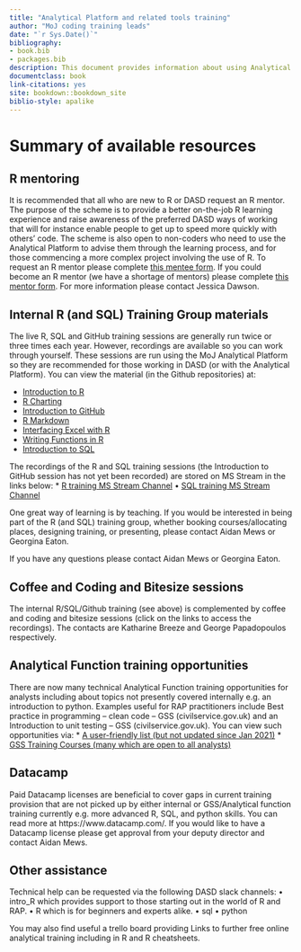 ```yaml
--- 
title: "Analytical Platform and related tools training"
author: "MoJ coding training leads"
date: "`r Sys.Date()`"
bibliography:
- book.bib
- packages.bib
description: This document provides information about using Analytical Platform and related tools training resources.
documentclass: book
link-citations: yes
site: bookdown::bookdown_site
biblio-style: apalike
---
```


# Summary of available resources {#summary}

## R mentoring
It is recommended that all who are new to R or DASD request an R mentor. The purpose of the scheme is to provide a better on-the-job R learning experience and raise awareness of the preferred DASD ways of working that will for instance enable people to get up to speed more quickly with others’ code. The scheme is also open to non-coders who need to use the Analytical Platform to advise them through the learning process, and for those commencing a more complex project involving the use of R. To request an R mentor please complete [this mentee form](https://forms.office.com/Pages/ResponsePage.aspx?id=KEeHxuZx_kGp4S6MNndq2PdkMZw8L-FEkMSL2t4Oet1UQVlWMUwzOVZRNUVKSTVZU0pPTUY0MDlZTSQlQCN0PWcu). If you could become an R mentor (we have a shortage of mentors) please complete [this mentor form](https://forms.office.com/Pages/ResponsePage.aspx?id=KEeHxuZx_kGp4S6MNndq2PdkMZw8L-FEkMSL2t4Oet1UNUw1N1M0NVNQSTNOVkdHOUtMQ1lMT0lHTSQlQCN0PWcu). For more information please contact Jessica Dawson.

## Internal R (and SQL) Training Group materials
The live R, SQL and GitHub training sessions are generally run twice or three times each year. However, recordings are available so you can work through yourself. These sessions are run using the MoJ Analytical Platform so they are recommended for those working in DASD (or with the Analytical Platform). You can view the material (in the Github repositories) at:

* [Introduction to R](https://github.com/moj-analytical-services/IntroRTraining)
* [R Charting](https://github.com/moj-analytical-services/ggplotTraining)
*	[Introduction to GitHub](https://github.com/moj-analytical-services/git-training-class)
*	[R Markdown](https://github.com/moj-analytical-services/rmarkdown_training)
*	[Interfacing Excel with R](https://github.com/moj-analytical-services/r-excel-training)
*	[Writing Functions in R](https://github.com/moj-analytical-services/writing_functions_in_r)
*	[Introduction to SQL](https://github.com/moj-analytical-services/sql_training)

The recordings of the R and SQL training sessions (the Introduction to GitHub session has not yet been recorded) are stored on MS Stream in the links below:
* [R training MS Stream Channel](https://web.microsoftstream.com/channel/aa3cda5d-99d6-4e9d-ac5e-6548dd55f52a)
•	[SQL training MS Stream Channel](https://web.microsoftstream.com/channel/7cd1cdaf-79cb-4e1e-ab2b-448d8f69f6a1)

One great way of learning is by teaching. If you would be interested in being part of the R (and SQL) training group, whether booking courses/allocating places, designing training, or presenting, please contact Aidan Mews or Georgina Eaton. 

If you have any questions please contact Aidan Mews or Georgina Eaton.

## Coffee and Coding and Bitesize sessions
The internal R/SQL/Github training (see above) is complemented by coffee and coding and bitesize sessions (click on the links to access the recordings). The contacts are Katharine Breeze and George Papadopoulos respectively.

## Analytical Function training opportunities
There are now many technical Analytical Function training opportunities for analysts including about topics not presently covered internally e.g. an introduction to python. Examples useful for RAP practitioners include Best practice in programming – clean code – GSS (civilservice.gov.uk) and an Introduction to unit testing – GSS (civilservice.gov.uk). You can view such opportunities via:
*	[A user-friendly list (but not updated since Jan 2021)](https://www.gov.uk/guidance/af-learning-curriculum-technical)
*	[GSS Training Courses (many which are open to all analysts)](https://gss.civilservice.gov.uk/training-courses/)

## Datacamp
Paid Datacamp licenses are beneficial to cover gaps in current training provision that are not picked up by either internal or GSS/Analytical function training currently e.g. more advanced R, SQL, and python skills. You can read more at https://www.datacamp.com/. If you would like to have a Datacamp license please get approval from your deputy director and contact Aidan Mews.

## Other assistance
Technical help can be requested via the following DASD slack channels: 
•	intro_R which provides support to those starting out in the world of R and RAP.
•	R which is for beginners and experts alike.
•	sql
•	python

You may also find useful a trello board providing Links to further free online analytical training including in R and R cheatsheets.


